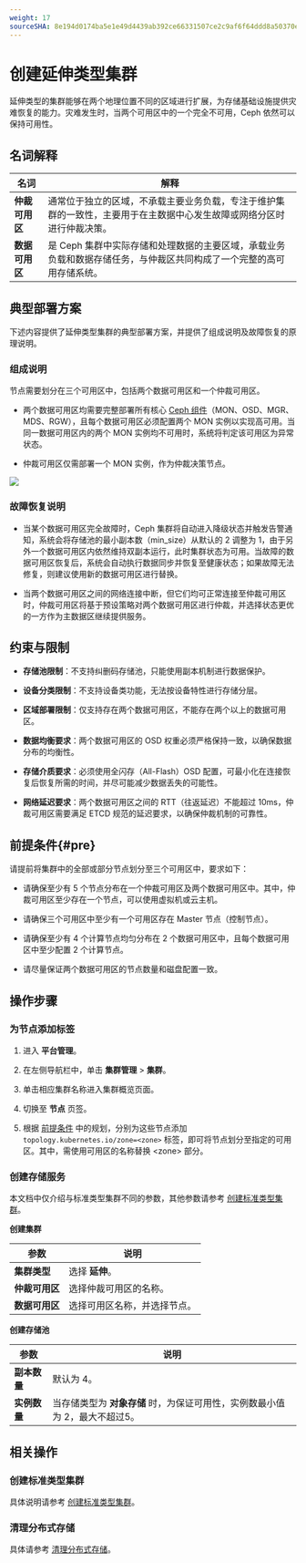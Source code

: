 ```yaml
---
weight: 17
sourceSHA: 8e194d0174ba5e1e49d4439ab392ce66331507ce2c9af6f64ddd8a50370e5cbd
---
```


# 创建延伸类型集群

延伸类型的集群能够在两个地理位置不同的区域进行扩展，为存储基础设施提供灾难恢复的能力。灾难发生时，当两个可用区中的一个完全不可用，Ceph 依然可以保持可用性。

## 名词解释

|名词|解释|
|---|---|
|**仲裁可用区**|通常位于独立的区域，不承载主要业务负载，专注于维护集群的一致性，主要用于在主数据中心发生故障或网络分区时进行仲裁决策。|
|**数据可用区**|是 Ceph 集群中实际存储和处理数据的主要区域，承载业务负载和数据存储任务，与仲裁区共同构成了一个完整的高可用存储系统。|

## 典型部署方案

下述内容提供了延伸类型集群的典型部署方案，并提供了组成说明及故障恢复的原理说明。

### 组成说明

节点需要划分在三个可用区中，包括两个数据可用区和一个仲裁可用区。

* 两个数据可用区均需要完整部署所有核心 [Ceph 组件](../concepts/concept.mdx#ceph-module-functions)（MON、OSD、MGR、MDS、RGW），且每个数据可用区必须配置两个 MON 实例以实现高可用。当同一数据可用区内的两个 MON 实例均不可用时，系统将判定该可用区为异常状态。

* 仲裁可用区仅需部署一个 MON 实例，作为仲裁决策节点。

![](../assets/stretch_cluster.png)

### 故障恢复说明

* 当某个数据可用区完全故障时，Ceph 集群将自动进入降级状态并触发告警通知，系统会将存储池的最小副本数（min\_size）从默认的 2 调整为 1，由于另外一个数据可用区内依然维持双副本运行，此时集群状态为可用。当故障的数据可用区恢复后，系统会自动执行数据同步并恢复至健康状态；如果故障无法修复，则建议使用新的数据可用区进行替换。

* 当两个数据可用区之间的网络连接中断，但它们均可正常连接至仲裁可用区时，仲裁可用区将基于预设策略对两个数据可用区进行仲裁，并选择状态更优的一方作为主数据区继续提供服务。

## 约束与限制

* **存储池限制**：不支持纠删码存储池，只能使用副本机制进行数据保护。

* **设备分类限制**：不支持设备类功能，无法按设备特性进行存储分层。

* **区域部署限制**：仅支持存在两个数据可用区，不能存在两个以上的数据可用区。

* **数据均衡要求**：两个数据可用区的 OSD 权重必须严格保持一致，以确保数据分布的均衡性。

* **存储介质要求**：必须使用全闪存（All-Flash）OSD 配置，可最小化在连接恢复后恢复所需的时间，并尽可能减少数据丢失的可能性。

* **网络延迟要求**：两个数据可用区之间的 RTT（往返延迟）不能超过 10ms，仲裁可用区需要满足 ETCD 规范的延迟要求，以确保仲裁机制的可靠性。

## 前提条件\{#pre}

请提前将集群中的全部或部分节点划分至三个可用区中，要求如下：

* 请确保至少有 5 个节点分布在一个仲裁可用区及两个数据可用区中。其中，仲裁可用区至少存在一个节点，可以使用虚拟机或云主机。

* 请确保三个可用区中至少有一个可用区存在 Master 节点（控制节点）。

* 请确保至少有 4 个计算节点均匀分布在 2 个数据可用区中，且每个数据可用区中至少配置 2 个计算节点。

* 请尽量保证两个数据可用区的节点数量和磁盘配置一致。

## 操作步骤

<Steps>

### 为节点添加标签

1. 进入 **平台管理**。

2. 在左侧导航栏中，单击 **集群管理** > **集群**。

3. 单击相应集群名称进入集群概览页面。

4. 切换至 **节点** 页签。

5. 根据 [前提条件](#pre) 中的规划，分别为这些节点添加 `topology.kubernetes.io/zone=<zone>` 标签，即可将节点划分至指定的可用区。其中，需使用可用区的名称替换 \<zone> 部分。

### 创建存储服务

本文档中仅介绍与标准类型集群不同的参数，其他参数请参考 [创建标准类型集群](./create_service_stand.mdx)。

**创建集群**

|参数|说明|
|---|---|
|**集群类型**|选择 **延伸**。|
|**仲裁可用区**|选择仲裁可用区的名称。|
|**数据可用区**|选择可用区名称，并选择节点。|

**创建存储池**

|参数|说明|
|---|---|
|**副本数量**|默认为 4。|
|**实例数量**|当存储类型为 **对象存储** 时，为保证可用性，实例数最小值为 2，最大不超过5。|

</Steps>

## 相关操作

### 创建标准类型集群

具体说明请参考 [创建标准类型集群](./create_service_stand.mdx)。

### 清理分布式存储

具体请参考 [清理分布式存储](../how_to/clean_ceph.mdx)。
